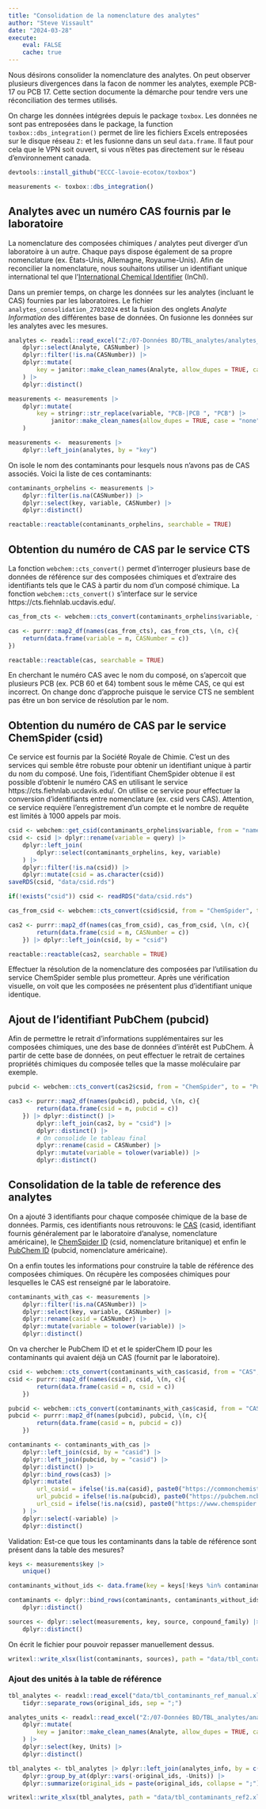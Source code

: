```yaml
---
title: "Consolidation de la nomenclature des analytes"
author: "Steve Vissault"
date: "2024-03-28"
execute:
    eval: FALSE
    cache: true
---
```


Nous désirons consolider la nomenclature des analytes. On peut observer plusieurs divergences dans la facon de nommer les analytes, exemple PCB-17 ou PCB 17. Cette section documente la démarche pour tendre vers une réconciliation des termes utilisés.

On charge les données intégrées depuis le package `toxbox`. Les données ne sont pas entreposées dans le package, la function `toxbox::dbs_integration()` permet de lire les fichiers Excels entreposées sur le disque réseau `Z:` et les fusionne dans un seul `data.frame`. Il faut pour cela que le VPN soit ouvert, si vous n'êtes pas directement sur le réseau d'environnement canada.

```R
devtools::install_github("ECCC-lavoie-ecotox/toxbox")
```

```R
measurements <- toxbox::dbs_integration()
```

## Analytes avec un numéro CAS fournis par le laboratoire

La nomenclature des composées chimiques / analytes peut diverger d'un laboratoire à un autre. Chaque pays dispose également de sa propre nomenclature (ex. États-Unis, Allemagne, Royaume-Unis). Afin de reconcilier la nomenclature, nous souhaitons utiliser un identifiant unique international tel que l'[International Chemical Identifier](https://fr.wikipedia.org/wiki/International_Chemical_Identifier) (InChl). 

Dans un premier temps, on charge les données sur les analytes (incluant le CAS) fournies par les laboratoires. Le fichier `analytes_consolidation_27032024` est la fusion des onglets _Analyte Information_ des différentes base de données. 
On fusionne les données sur les analytes avec les mesures.

```R
analytes <- readxl::read_excel("Z:/07-Données BD/TBL_analytes/analytes_consolidation_27032024.xlsx") |>
    dplyr::select(Analyte, CASNumber) |>
    dplyr::filter(!is.na(CASNumber)) |>
    dplyr::mutate(
        key = janitor::make_clean_names(Analyte, allow_dupes = TRUE, case = "none") |> tolower()
    ) |>
    dplyr::distinct()

measurements <- measurements |> 
    dplyr::mutate(
        key = stringr::str_replace(variable, "PCB-|PCB ", "PCB") |>
            janitor::make_clean_names(allow_dupes = TRUE, case = "none") |> tolower()
    )

measurements <-  measurements |>
    dplyr::left_join(analytes, by = "key")
```

On isole le nom des contaminants pour lesquels nous n'avons pas de CAS associés. Voici la liste de ces contaminants:

```R
contaminants_orphelins <- measurements |> 
    dplyr::filter(is.na(CASNumber)) |>
    dplyr::select(key, variable, CASNumber) |>
    dplyr::distinct()

reactable::reactable(contaminants_orphelins, searchable = TRUE)
```

## Obtention du numéro de CAS par le service CTS

La fonction `webchem::cts_convert()` permet d'interroger plusieurs base de données de référence sur des composées chimiques et d'extraire des identifiants tels que le CAS à partir du nom d'un composé chimique. La fonction `webchem::cts_convert()` s'interface sur le service https://cts.fiehnlab.ucdavis.edu/.

```R
cas_from_cts <- webchem::cts_convert(contaminants_orphelins$variable, from = "Chemical Name", to = "CAS", match = "first")

cas <- purrr::map2_df(names(cas_from_cts), cas_from_cts, \(n, c){
    return(data.frame(variable = n, CASNumber = c))
})

reactable::reactable(cas, searchable = TRUE)
```

En cherchant le numéro CAS avec le nom du composé, on s'apercoit que plusieurs PCB (ex. PCB 60 et 64) tombent sous le même CAS, ce qui est incorrect. On change donc d'approche puisque le service CTS ne semblent pas être un bon service de résolution par le nom.

## Obtention du numéro de CAS par le service ChemSpider (csid)

Ce service est fournis par la Société Royale de Chimie. C'est un des services qui semble être robuste pour obtenir un identifiant unique à partir du nom du composé. Une fois, l'identifiant ChemSpider obtenue il est possible d'obtenir le numéro CAS en utilisant le service https://cts.fiehnlab.ucdavis.edu/. On utilise ce service pour effectuer la conversion d'identifiants entre nomenclature (ex. csid vers CAS). Attention, ce service requière l'enregistrement d'un compte et le nombre de requête est limités à 1000 appels par mois.

```R
csid <- webchem::get_csid(contaminants_orphelins$variable, from = "name") 
csid <- csid |> dplyr::rename(variable = query) |> 
    dplyr::left_join(
        dplyr::select(contaminants_orphelins, key, variable)
    ) |> 
    dplyr::filter(!is.na(csid)) |>
    dplyr::mutate(csid = as.character(csid))
saveRDS(csid, "data/csid.rds")
```


```R
if(!exists("csid")) csid <- readRDS("data/csid.rds")

cas_from_csid <- webchem::cts_convert(csid$csid, from = "ChemSpider", to = "CAS", match = "first")

cas2 <- purrr::map2_df(names(cas_from_csid), cas_from_csid, \(n, c){
        return(data.frame(csid = n, CASNumber = c))
    }) |> dplyr::left_join(csid, by = "csid")

reactable::reactable(cas2, searchable = TRUE)
```

Effectuer la résolution de la nomenclature des composées par l'utilisation du service ChemSpider semble plus prometteur. Après une vérification visuelle, on voit que les composées ne présentent plus d'identifiant unique identique.

## Ajout de l'identifiant PubChem (pubcid)

Afin de permettre le retrait d'informations supplémentaires sur les composées chimiques, une des base de données d'intérêt est PubChem. À partir de cette base de données, on peut effectuer le retrait de certaines propriétés chimiques du composée telles que la masse moléculaire par exemple.

```R
pubcid <- webchem::cts_convert(cas2$csid, from = "ChemSpider", to = "PubChem CID", match = "first")

cas3 <- purrr::map2_df(names(pubcid), pubcid, \(n, c){
        return(data.frame(csid = n, pubcid = c))
    }) |> dplyr::distinct() |> 
        dplyr::left_join(cas2, by = "csid") |> 
        dplyr::distinct() |>
        # On consolide le tableau final
        dplyr::rename(casid = CASNumber) |>
        dplyr::mutate(variable = tolower(variable)) |>
        dplyr::distinct()
```

## Consolidation de la table de reference des analytes

On a ajouté 3 identifiants pour chaque composée chimique de la base de données. Parmis, ces identifiants nous retrouvons: le [CAS](https://commonchemistry.cas.org/) (casid, identifiant fournis généralement par le laboratoire d'analyse, nomenclature américaine), le [ChemSpider ID](https://www.chemspider.com/) (csid, nomenclature britanique) et enfin le [PubChem ID](https://pubchem.ncbi.nlm.nih.gov/) (pubcid, nomenclature américaine).

On a enfin toutes les informations pour construire la table de référence des composées chimiques. On récupère les composées chimiques pour lesquelles le CAS est renseigné par le laboratoire.

```R
contaminants_with_cas <- measurements |> 
    dplyr::filter(!is.na(CASNumber)) |>
    dplyr::select(key, variable, CASNumber) |>
    dplyr::rename(casid = CASNumber) |>
    dplyr::mutate(variable = tolower(variable)) |>
    dplyr::distinct()
```

On va chercher le PubChem ID et et le spiderChem ID pour les contaminants qui avaient déjà un CAS (fournit par le laboratoire).

```R
csid <- webchem::cts_convert(contaminants_with_cas$casid, from = "CAS", to = "ChemSpider", match = "first")
csid <- purrr::map2_df(names(csid), csid, \(n, c){
        return(data.frame(casid = n, csid = c))
    })

pubcid <- webchem::cts_convert(contaminants_with_cas$casid, from = "CAS", to = "PubChem CID", match = "first")
pubcid <- purrr::map2_df(names(pubcid), pubcid, \(n, c){
        return(data.frame(casid = n, pubcid = c))
    })

contaminants <- contaminants_with_cas |> 
    dplyr::left_join(csid, by = "casid") |>
    dplyr::left_join(pubcid, by = "casid") |>
    dplyr::distinct() |>
    dplyr::bind_rows(cas3) |>
    dplyr::mutate(
        url_casid = ifelse(!is.na(casid), paste0("https://commonchemistry.cas.org/detail?cas_rn=", casid), NA),
        url_pubcid = ifelse(!is.na(pubcid), paste0("https://pubchem.ncbi.nlm.nih.gov/compound/", pubcid), NA),
        url_csid = ifelse(!is.na(csid), paste0("https://www.chemspider.com/Chemical-Structure.", csid, ".html"), NA)
    ) |>
    dplyr::select(-variable) |>
    dplyr::distinct()
```

Validation: Est-ce que tous les contaminants dans la table de référence sont présent dans la table des mesures?

```R
keys <- measurements$key |>
    unique()

contaminants_without_ids <- data.frame(key = keys[!keys %in% contaminants$key], pubcid = NA, csid = NA, casid = NA)

contaminants <- dplyr::bind_rows(contaminants, contaminants_without_ids) |>
    dplyr::distinct()

sources <- dplyr::select(measurements, key, source, conpound_family) |> 
    dplyr::distinct()
```

On écrit le fichier pour pouvoir repasser manuellement dessus.

```R
writexl::write_xlsx(list(contaminants, sources), path = "data/tbl_contaminants_ref.xlsx")
```

### Ajout des unités à la table de référence

```R
tbl_analytes <- readxl::read_excel("data/tbl_contaminants_ref_manual.xlsx") |>
    tidyr::separate_rows(original_ids, sep = ";")

analytes_units <- readxl::read_excel("Z:/07-Données BD/TBL_analytes/analytes_consolidation_27032024.xlsx") |>
    dplyr::mutate(
        key = janitor::make_clean_names(Analyte, allow_dupes = TRUE, case = "none") |> tolower()
    ) |>
    dplyr::select(key, Units) |>
    dplyr::distinct()

tbl_analytes <- tbl_analytes |> dplyr::left_join(analytes_info, by = c("original_ids" = "key")) |> 
    dplyr::group_by_at(dplyr::vars(-original_ids, -Units)) |>
    dplyr::summarize(original_ids = paste(original_ids, collapse = ";"), Units = paste(Units, collapse = ";"))

writexl::write_xlsx(tbl_analytes, path = "data/tbl_contaminants_ref2.xlsx")
```
